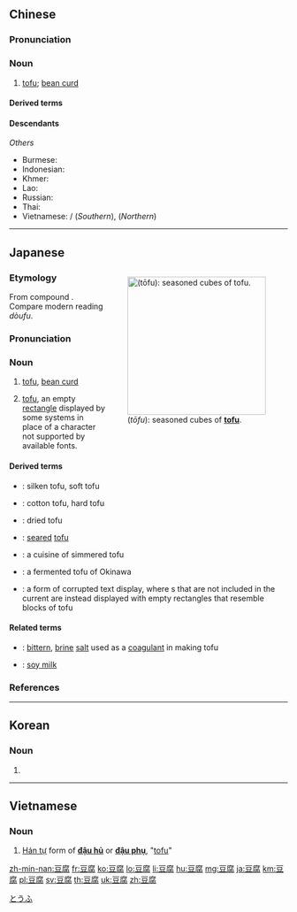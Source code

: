 ==Chinese==
{{zh-forms}}
{{zh-wp|zh|yue|hak:Theu-fú|cdo:Dâu-hô}}

===Pronunciation===
{{zh-pron
|m=dòufu
|m-s=dou4fu3
|c=dau6 fu6
|h=pfs=theu-fu;gd=têu4 fu4
|md=dâu*dâ-hô*hâu
|mn=tāu-hū
|mn-t=dao7 hu7
|w=3deu vu,3deu hhu
|ma=y
|cat=n
}}

===Noun===
{{zh-noun}}

# [[tofu]]; [[bean curd]]

====Derived terms====
{{zh-der|吃豆腐|臭豆腐|刀子嘴豆腐心|豆腐乾|豆腐花|豆腐皮|醬豆腐|麻婆豆腐|血豆腐|炸豆腐丸子|杏仁豆腐|凍豆腐|刀切豆腐|刀子嘴，豆腐心|沒肉也有四兩豆腐|磨豆腐|糟豆腐|老豆腐|豆腐乳|豆腐嘴，刀子心|豆腐官|豆腐心|豆腐腦|豆腐衣|豆腐西施|豆腐飯|豆腐鯊|賣豆腐|酸黃虀爛豆腐|關公賣豆腐|關王賣豆腐|馬尾中鬃豆腐|馬尾兒穿豆腐|鹹菜燒豆腐|豆腐囝|豆腐箸|豆腐棗|豆腐蠣|豆腐漿|豆腐泡|釀豆腐}}

====Descendants====
{{CJKV||とうふ|두부}}
''Others''
* Burmese: {{l|my|တိုဟူး}}
* Indonesian: {{l|id|tahu}}
* Khmer: {{l|km|តៅហ៊ូ|tr=tav huu}}
* Lao: {{l|lo|ເຕົາຮູ້}}
* Russian: {{l|ru|то́фу}}
* Thai: {{l|th|เต้าหู้}}
* Vietnamese: {{l|vi|tàu hủ}}/{{l|vi|đậu hủ}} (''Southern''), {{l|vi|tào phớ}} (''Northern'')

{{zh-cat|Elementary|Foods}}

----

==Japanese==
<div style="float:right;">
{{wikipedia|lang=ja}}
{{wikipedia|Tofu}}
[[Image:Tofu-beijingchina.jpg|thumb|250px|{{lang|ja|豆腐}} (''tōfu''): seasoned cubes of '''[[tofu]]'''.]]
</div>
{{ja-kanjitab|とう|ふ|yomi=on}}

===Etymology===
From {{etyl|ltc|ja|sort=とうふ}} compound {{m|zh|豆腐|tr=dəu<sup>H</sup> bju<sup>X</sup>|lit=bean + curdled}}.  Compare modern {{etyl|cmn|-}} reading ''dòufu''.

===Pronunciation===
{{ja-pron|とうふ|y=o|acc=0|acc_ref=NHK,DJR|acc2=3|acc2_ref=NHK,DJR|a=Ja-Tofu.oga}}

===Noun===
{{ja-noun|とうふ}}

# [[tofu]], [[bean curd]]
# {{lb|ja|computing|sort=とうふ}} [[tofu]], an empty [[rectangle]] displayed by some systems in place of a character not supported by available fonts.

====Derived terms====
{{der-top}}
* {{ja-r|絹%漉し豆%腐|きぬ%ごしどう%ふ}}: silken tofu, soft tofu
* {{ja-r|木%綿%豆%腐|も%めん%どう%ふ}}: cotton tofu, hard tofu
* {{ja-r|凍み豆%腐|しみどう%ふ}}: dried tofu
* {{ja-r|焼き豆%腐|やきどう%ふ}}: [[sear]]ed [[tofu]]
* {{ja-r|湯%豆%腐|ゆ%どう%ふ}}: a cuisine of simmered tofu
* {{ja-r|豆%腐%餻|とう%ふ%よう}}: a fermented tofu of Okinawa
* {{ja-r|豆%腐%化け|とう%ふ%ばけ}}: a form of corrupted text display, where {{l|en|code point}}s that are not included in the current {{l|en|font}} are instead displayed with empty rectangles that resemble blocks of tofu
{{der-bottom}}

====Related terms====
{{rel-top}}
* {{ja-r|苦汁|にがり}}: [[bittern]], [[brine]] [[salt]] used as a [[coagulant]] in making tofu
* {{ja-r|豆乳|とうにゅう}}: [[soy milk]]
{{rel-bottom}}

===References===
<references/>

[[Category:ja:Foods|とうふ]]

----

==Korean==
{{ko-hanjatab}}

===Noun===
{{ko-noun|hj|rv=|hangeul=두부}}

# {{hanja form of|두부|[[tofu]]}}

----

==Vietnamese==
{{vi-hantutab}}

===Noun===
{{vi-hantu}}

# [[Hán tự]] form of '''[[đậu hủ]]''' or '''[[đậu phụ]]''', "[[tofu]]"

[[zh-min-nan:豆腐]]
[[fr:豆腐]]
[[ko:豆腐]]
[[lo:豆腐]]
[[li:豆腐]]
[[hu:豆腐]]
[[mg:豆腐]]
[[ja:豆腐]]
[[km:豆腐]]
[[pl:豆腐]]
[[sv:豆腐]]
[[th:豆腐]]
[[uk:豆腐]]
[[zh:豆腐]]